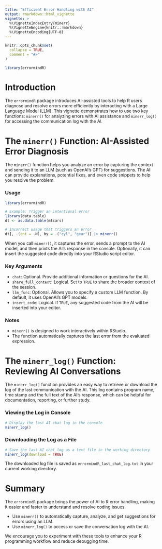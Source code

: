 ```yaml
---
title: "Efficient Error Handling with AI"
output: rmarkdown::html_vignette
vignette: >
  %\VignetteIndexEntry{minerr}
  %\VignetteEngine{knitr::rmarkdown}
  %\VignetteEncoding{UTF-8}
---
```


```r
knitr::opts_chunk$set(
  collapse = TRUE,
  comment = "#>"
)
```

```r
library(errormindR)
```

# Introduction

The `errormindR` package introduces AI-assisted tools to help R users diagnose and resolve errors more efficiently by interacting with a Large Language Model (LLM). This vignette demonstrates how to use two key functions: `minerr()` for analyzing errors with AI assistance and `minerr_log()` for accessing the communication log with the AI.

# The `minerr()` Function: AI-Assisted Error Diagnosis

The `minerr()` function helps you analyze an error by capturing the context and sending it to an LLM (such as OpenAI's GPT) for suggestions. The AI can provide explanations, potential fixes, and even code snippets to help you resolve the problem.

### Usage

```r
library(errormindR)

# Example: Trigger an intentional error
library(data.table)
dt <- as.data.table(mtcars)

# Incorrect usage that triggers an error
dt[, .(cnt = .N), by = .("cyl", "gear")] |> minerr()
```

When you call `minerr()`, it captures the error, sends a prompt to the AI model, and then prints the AI's response in the console. Optionally, it can insert the suggested code directly into your RStudio script editor.

### Key Arguments

- `chat`: Optional. Provide additional information or questions for the AI.
- `share_full_context`: Logical. Set to `TRUE` to share the broader context of the session.
- `llm_func`: Optional. Allows you to specify a custom LLM function. By default, it uses OpenAI's GPT models.
- `insert_code`: Logical. If `TRUE`, any suggested code from the AI will be inserted into your editor.

### Notes

- `minerr()` is designed to work interactively within RStudio.
- The function automatically captures the last error from the evaluated expression.

# The `minerr_log()` Function: Reviewing AI Conversations

The `minerr_log()` function provides an easy way to retrieve or download the log of the last communication with the AI. This log contains program name, time stamp and the full text of the AI's response, which can be helpful for documentation, reporting, or further study.

### Viewing the Log in Console

```r
# Display the last AI chat log in the console
minerr_log()
```

### Downloading the Log as a File

```r
# Save the last AI chat log as a text file in the working directory
minerr_log(download = TRUE)
```

The downloaded log file is saved as `errormindR_last_chat_log.txt` in your current working directory.

# Summary

The `errormindR` package brings the power of AI to R error handling, making it easier and faster to understand and resolve coding issues.

- Use `minerr()` to automatically capture, analyze, and get suggestions for errors using an LLM.
- Use `minerr_log()` to access or save the conversation log with the AI.

We encourage you to experiment with these tools to enhance your R programming workflow and reduce debugging time.

